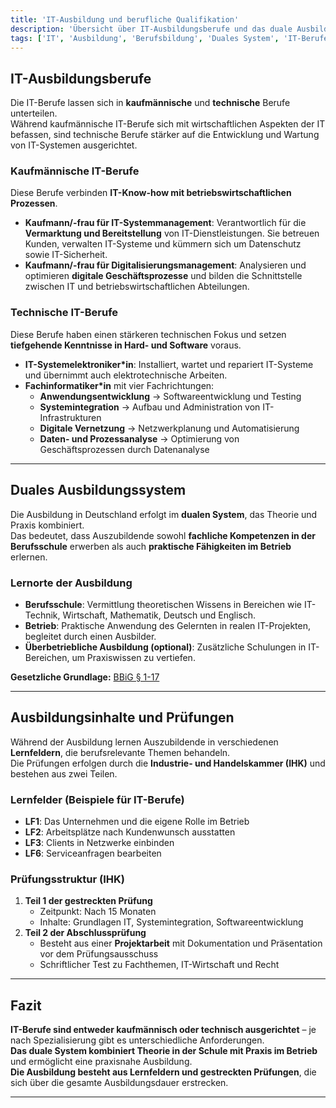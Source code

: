```yaml
---
title: 'IT-Ausbildung und berufliche Qualifikation'
description: 'Übersicht über IT-Ausbildungsberufe und das duale Ausbildungssystem'
tags: ['IT', 'Ausbildung', 'Berufsbildung', 'Duales System', 'IT-Berufe']
---
```


## IT-Ausbildungsberufe

Die IT-Berufe lassen sich in **kaufmännische** und **technische** Berufe unterteilen.  
Während kaufmännische IT-Berufe sich mit wirtschaftlichen Aspekten der IT befassen, sind technische Berufe stärker auf die Entwicklung und Wartung von IT-Systemen ausgerichtet.

### Kaufmännische IT-Berufe

Diese Berufe verbinden **IT-Know-how mit betriebswirtschaftlichen Prozessen**.

- **Kaufmann/-frau für IT-Systemmanagement**: Verantwortlich für die **Vermarktung und Bereitstellung** von IT-Dienstleistungen. Sie betreuen Kunden, verwalten IT-Systeme und kümmern sich um Datenschutz sowie IT-Sicherheit.
- **Kaufmann/-frau für Digitalisierungsmanagement**: Analysieren und optimieren **digitale Geschäftsprozesse** und bilden die Schnittstelle zwischen IT und betriebswirtschaftlichen Abteilungen.

### Technische IT-Berufe

Diese Berufe haben einen stärkeren technischen Fokus und setzen **tiefgehende Kenntnisse in Hard- und Software** voraus.

- **IT-Systemelektroniker\*in**: Installiert, wartet und repariert IT-Systeme und übernimmt auch elektrotechnische Arbeiten.
- **Fachinformatiker\*in** mit vier Fachrichtungen:
  - **Anwendungsentwicklung** → Softwareentwicklung und Testing
  - **Systemintegration** → Aufbau und Administration von IT-Infrastrukturen
  - **Digitale Vernetzung** → Netzwerkplanung und Automatisierung
  - **Daten- und Prozessanalyse** → Optimierung von Geschäftsprozessen durch Datenanalyse

---

## Duales Ausbildungssystem

Die Ausbildung in Deutschland erfolgt im **dualen System**, das Theorie und Praxis kombiniert.  
Das bedeutet, dass Auszubildende sowohl **fachliche Kompetenzen in der Berufsschule** erwerben als auch **praktische Fähigkeiten im Betrieb** erlernen.

### Lernorte der Ausbildung

- **Berufsschule**: Vermittlung theoretischen Wissens in Bereichen wie IT-Technik, Wirtschaft, Mathematik, Deutsch und Englisch.
- **Betrieb**: Praktische Anwendung des Gelernten in realen IT-Projekten, begleitet durch einen Ausbilder.
- **Überbetriebliche Ausbildung (optional)**: Zusätzliche Schulungen in IT-Bereichen, um Praxiswissen zu vertiefen.

**Gesetzliche Grundlage:** [BBiG § 1-17](https://www.gesetze-im-internet.de/bbig_2005/__1.html)

---

## Ausbildungsinhalte und Prüfungen

Während der Ausbildung lernen Auszubildende in verschiedenen **Lernfeldern**, die berufsrelevante Themen behandeln.  
Die Prüfungen erfolgen durch die **Industrie- und Handelskammer (IHK)** und bestehen aus zwei Teilen.

### Lernfelder (Beispiele für IT-Berufe)

- **LF1**: Das Unternehmen und die eigene Rolle im Betrieb
- **LF2**: Arbeitsplätze nach Kundenwunsch ausstatten
- **LF3**: Clients in Netzwerke einbinden
- **LF6**: Serviceanfragen bearbeiten

### Prüfungsstruktur (IHK)

1. **Teil 1 der gestreckten Prüfung**
   - Zeitpunkt: Nach 15 Monaten
   - Inhalte: Grundlagen IT, Systemintegration, Softwareentwicklung
2. **Teil 2 der Abschlussprüfung**
   - Besteht aus einer **Projektarbeit** mit Dokumentation und Präsentation vor dem Prüfungsausschuss
   - Schriftlicher Test zu Fachthemen, IT-Wirtschaft und Recht

---

## Fazit

**IT-Berufe sind entweder kaufmännisch oder technisch ausgerichtet** – je nach Spezialisierung gibt es unterschiedliche Anforderungen.  
**Das duale System kombiniert Theorie in der Schule mit Praxis im Betrieb** und ermöglicht eine praxisnahe Ausbildung.  
**Die Ausbildung besteht aus Lernfeldern und gestreckten Prüfungen**, die sich über die gesamte Ausbildungsdauer erstrecken.

---

